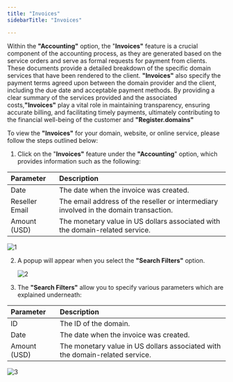 ```yaml
---
title: "Invoices"
sidebarTitle: "Invoices"

---
```


Within the **"Accounting"** option, the "**Invoices"** feature is a crucial component of the accounting process, as they are generated based on the service orders and serve as formal requests for payment from clients. These documents provide a detailed breakdown of the specific domain services that have been rendered to the client. **"Invoices"** also specify the payment terms agreed upon between the domain provider and the client, including the due date and acceptable payment methods. By providing a clear summary of the services provided and the associated costs,**"Invoices"** play a vital role in maintaining transparency, ensuring accurate billing, and facilitating timely payments, ultimately contributing to the financial well-being of the customer and **"Register.domains"**

To view the **"Invoices"** for your domain, website, or online service, please follow the steps outlined below:

1. Click on the "**Invoices"** feature under the **"Accounting**" option, which provides information such as the following:

| Parameter      | Description                                                                           |
| :------------- | :------------------------------------------------------------------------------------ |
| Date           | The date when the invoice was created.                                                |
| Reseller Email | The email address of the reseller or intermediary involved in the domain transaction. |
| Amount (USD)   | The monetary value in US dollars associated with the domain-related service.          |

   ![1](/images/invoicesimages/1.png)

2. A popup will appear when you select the  **"Search Filters"** option.

   ![2](/images/invoicesimages/2.png)



3. The **"Search Filters"** allow you to specify various parameters which are explained underneath:

| Parameter    | Description                                                                  |
| :----------- | :--------------------------------------------------------------------------- |
| ID           | The ID of the domain.                                                        |
| Date         | The date when the invoice was created.                                       |
| Amount (USD) | The monetary value in US dollars associated with the domain-related service. |

   ![3](/images/invoicesimages/3.png)

